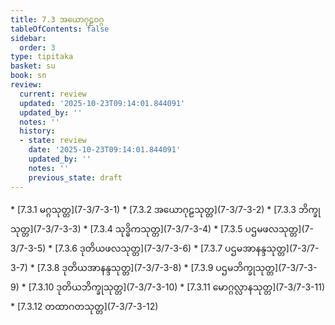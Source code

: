 ```yaml
---
title: 7.3 အယောဂုဠဝဂ္ဂ
tableOfContents: false
sidebar:
  order: 3
type: tipitaka
basket: su
book: sn
review:
  current: review
  updated: '2025-10-23T09:14:01.844091'
  updated_by: ''
  notes: ''
  history:
  - state: review
    date: '2025-10-23T09:14:01.844091'
    updated_by: ''
    notes: ''
    previous_state: draft
---
```



<ReviewStatus review={frontmatter.review} showDetails={true} />

<HypothesisAnnotation frontmatter={frontmatter} />

<DynamicBreadcrumb />



<TableOfContents book="sn" section="7.3">
* [7.3.1 မဂ္ဂသုတ္တ](7-3/7-3-1)
* [7.3.2 အယောဂုဠသုတ္တ](7-3/7-3-2)
* [7.3.3 ဘိက္ခုသုတ္တ](7-3/7-3-3)
* [7.3.4 သုဒ္ဓိကသုတ္တ](7-3/7-3-4)
* [7.3.5 ပဌမဖလသုတ္တ](7-3/7-3-5)
* [7.3.6 ဒုတိယဖလသုတ္တ](7-3/7-3-6)
* [7.3.7 ပဌမအာနန္ဒသုတ္တ](7-3/7-3-7)
* [7.3.8 ဒုတိယအာနန္ဒသုတ္တ](7-3/7-3-8)
* [7.3.9 ပဌမဘိက္ခုသုတ္တ](7-3/7-3-9)
* [7.3.10 ဒုတိယဘိက္ခုသုတ္တ](7-3/7-3-10)
* [7.3.11 မောဂ္ဂလ္လာနသုတ္တ](7-3/7-3-11)
* [7.3.12 တထာဂတသုတ္တ](7-3/7-3-12)
</TableOfContents>